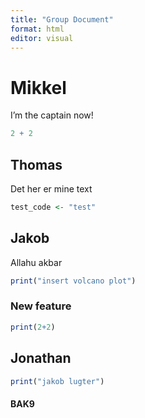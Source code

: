 ```yaml
---
title: "Group Document"
format: html
editor: visual
---
```


# Mikkel

I'm the captain now!

```r
2 + 2
```


## Thomas

Det her er mine text

```r
test_code <- "test"
```

## Jakob
Allahu akbar
```r
print("insert volcano plot")
```
### New feature

```r
print(2+2)
```


## Jonathan

```r
print("jakob lugter")
```

#### BAK9
